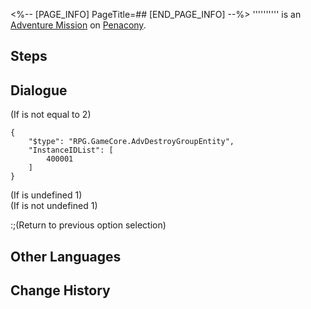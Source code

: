 <%-- [PAGE_INFO]
PageTitle=##
[END_PAGE_INFO] --%>
{{Stub|Dialogue.}}
{{Mission Infobox
|id            = 4340112
|title         = 
|image         = <!--Mission .png-->
|type          = Adventure
|event_name    = 
|chapter       = 
|requirements  = {{cx}}<!--Hidden Mission ID 4340111--> completed
|summary       = <!--official mission summary from Fate's Atlas-->
|characters    = Trailblazer
|startLocation = [[Penacony]] - [[Clock Studios Theme Park]]
|world         = Penacony
|area          = Clock Studios Theme Park
|prev          = 
|next          = 
|rewards       = 
}}
'''''''''' is an [[Adventure Mission]] on [[Penacony]].

==Steps==


<!--
==Gameplay Notes==

--><!--
==Trial Character==

-->
==Dialogue==
{{Stub Dialogue}}

;(If {{F|MissionCV-4340111-undefined}} is not equal to 2)
<pre>{
	"$type": "RPG.GameCore.AdvDestroyGroupEntity",
	"InstanceIDList": [
		400001
	]
}</pre>
;(If {{F|MissionCV-4340111-undefined}} is undefined 1)
;(If {{F|MissionCV-4340111-undefined}} is not undefined 1)
:;(Return to previous option selection)
{{Dialogue End}}

==Other Languages==
{{Other Languages
|en   = 
|zhs  = 
|zht  = 
|ja   = 
|ko   = 
|es   = 
|fr   = 
|ru   = 
|th   = 
|vi   = 
|de   = 
|id   = 
|pt   = 
}}

==Change History==
{{Change History|2.1}}
